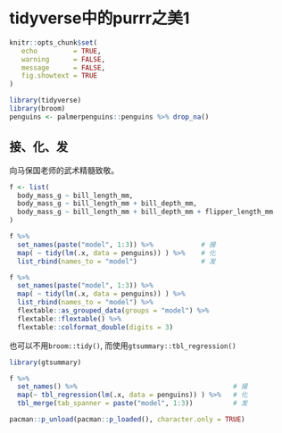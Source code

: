 # tidyverse中的purrr之美1 {#tidyverse-beauty-of-purrr1}

```r
knitr::opts_chunk$set(
   echo         = TRUE, 
   warning      = FALSE, 
   message      = FALSE,
   fig.showtext = TRUE
)
```

```r
library(tidyverse)
library(broom)
penguins <- palmerpenguins::penguins %>% drop_na()
```


## 接、化、发

向马保国老师的武术精髓致敬。


```r
f <- list(
  body_mass_g ~ bill_length_mm,
  body_mass_g ~ bill_length_mm + bill_depth_mm,
  body_mass_g ~ bill_length_mm + bill_depth_mm + flipper_length_mm
) 
```


```r
f %>% 
  set_names(paste("model", 1:3)) %>%            # 接
  map( ~ tidy(lm(.x, data = penguins)) ) %>%    # 化
  list_rbind(names_to = "model")                # 发
```




```r
f %>% 
  set_names(paste("model", 1:3)) %>% 
  map( ~ tidy(lm(.x, data = penguins)) ) %>% 
  list_rbind(names_to = "model") %>% 
  flextable::as_grouped_data(groups = "model") %>% 
  flextable::flextable() %>% 
  flextable::colformat_double(digits = 3) 
```


也可以不用`broom::tidy()`, 而使用`gtsummary::tbl_regression()`
```r
library(gtsummary)

f %>%                                                    
  set_names() %>%                                       # 接       
  map(~ tbl_regression(lm(.x, data = penguins)) ) %>%   # 化
  tbl_merge(tab_spanner = paste("model", 1:3))          # 发
```




```r
pacman::p_unload(pacman::p_loaded(), character.only = TRUE)
```


